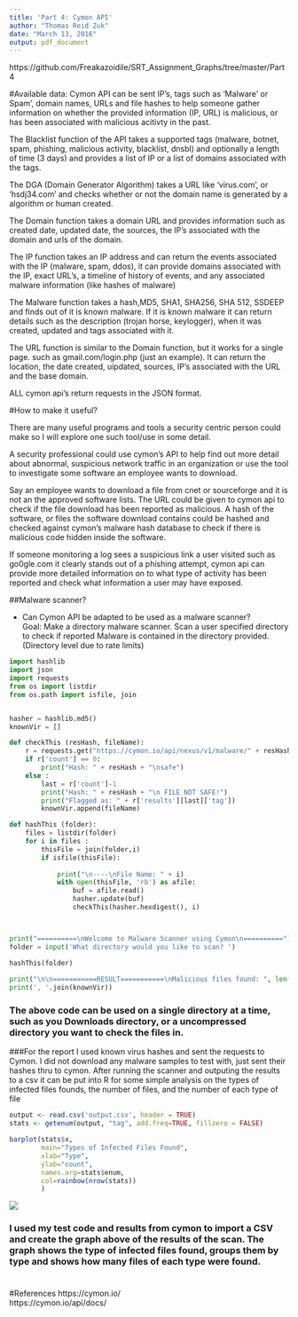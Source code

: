```yaml
---
title: 'Part 4: Cymon API'
author: "Thomas Reid Zuk"
date: "March 13, 2016"
output: pdf_document
---
```

https://github.com/Freakazoidile/SRT_Assignment_Graphs/tree/master/Part4

#Available data:
Cymon API can be sent  IP's, tags such as 'Malware' or Spam', domain names, URLs and file hashes to help someone gather information on whether the 
provided information (IP, URL) is malicious, or has been associated with malicious acitivty in the past.

The Blacklist function of the API takes a supported tags (malware, botnet, spam, phishing, malicious activity, blacklist, dnsbl) and optionally a length of time (3 days) and provides a list of 
IP or a list of domains associated with the tags.


The DGA (Domain Generator Algorithm) takes a URL like 'virus.com', or 'hsdj34.com' and checks whether or not the domain name is generated by a algorithm or human created.  

The Domain function takes a domain URL and provides information such as created date, updated date, the sources, the IP's associated with the domain and urls of the domain.


The IP function takes an IP address and can return the events associated with the IP (malware, spam, ddos), it can provide domains associated with the IP, exact URL's, a timeline of history of events, and any associated malware information (like hashes of malware)

The Malware function takes a hash,MD5, SHA1, SHA256, SHA 512, SSDEEP and finds out of it is known malware.  If it is known malware it can return details such as the description (trojan horse, keylogger), when it was created, updated and tags associated with it.

The URL function is similar to the Domain function, but it works for a single page. such as gmail.com/login.php   (just an example).  It can return the location, the date created, uipdated, sources, IP's associated with the URL and the base domain.


ALL cymon api's return requests in the JSON format. 


#How to make it useful?

There are many useful programs and tools a security centric person could make so I will explore one such tool/use in some detail.

A security professional could use cymon's API to help find out more detail about abnormal, suspicious network traffic in an organization or use the tool to investigate some software an employee wants to download.

Say an employee wants to download a file from cnet or sourceforge and it is not an the approved software lists.  The URL could be given to cymon api to check if the file download has been reported as malicious.  A hash of the software, or files the software download contains
could be hashed and checked against cymon's malware hash database to check if there is malicious code hidden inside the software.

If someone monitoring a log sees a suspicious link a user visited such as go0gle.com  it clearly stands out of a phishing attempt, cymon api can provide more detailed information on to what type of 
activity has been reported and check what information a user may have exposed.  

##Malware scanner?

- Can Cymon API be adapted to be used as a malware scanner?  
Goal: Make a directory malware scanner.  Scan a user specified directory to check if reported Malware is contained in the directory provided.  (Directory level due to rate limits)

```python
import hashlib
import json
import requests
from os import listdir
from os.path import isfile, join


hasher = hashlib.md5()
knownVir = []

def checkThis (resHash, fileName):
    r = requests.get("https://cymon.io/api/nexus/v1/malware/" + resHash + "/events").json()
    if r['count'] == 0:
        print("Hash: " + resHash + "\nsafe")
    else :
        last = r['count']-1
        print("Hash: " + resHash + "\n FILE NOT SAFE!")
        print("Flagged as: " + r['results'][last]['tag'])
        knownVir.append(fileName)    

def hashThis (folder):
    files = listdir(folder)
    for i in files :
        thisFile = join(folder,i)
        if isfile(thisFile):
            
            print("\n----\nFile Name: " + i)    
            with open(thisFile, 'rb') as afile:
                buf = afile.read()
                hasher.update(buf)
                checkThis(hasher.hexdigest(), i)                



print("==========\nWelcome to Malware Scanner using Cymon\n==========")
folder = input('What directory would you like to scan? ')

hashThis(folder)
    
print("\n\n===========RESULT===========\nMalicious files found: ", len(knownVir))
print(', '.join(knownVir))

```
### The above code can be used on a single directory at a time, such as you Downloads directory, or a uncompressed directory you want to check the files in.


###For the report I used known virus hashes and sent the requests to Cymon. I did not download any malware samples to test with, just sent their hashes thru to cymon. After running the scanner and outputing the results to a csv it can be put into R for some simple analysis on the types of infected files founds, the number of files, and the number of each type of file

```r
output <- read.csv('output.csv', header = TRUE)
stats <- getenum(output, "tag", add.freq=TRUE, fillzero = FALSE)

barplot(stats$x, 
        main="Types of Infected Files Found",
        xlab="Type",
        ylab="count",
        names.arg=stats$enum,
        col=rainbow(nrow(stats))
        )


```

![](E:/Documents/School/Winter2016/srt411/assignment1/pt4/cymonFound.png)

### I used my test code and results from cymon to import a CSV and create the graph above of the results of the scan.  The graph shows the type of infected files found, groups them by type and shows how many files of each type were found.    
#

#References
https://cymon.io/  
https://cymon.io/api/docs/